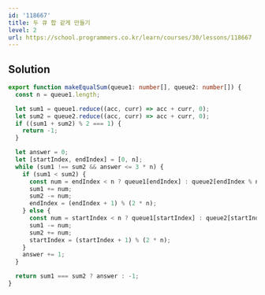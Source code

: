 ```yaml
---
id: '118667'
title: 두 큐 합 같게 만들기
level: 2
url: https://school.programmers.co.kr/learn/courses/30/lessons/118667
---
```


## Solution

```typescript showLineNumbers
export function makeEqualSum(queue1: number[], queue2: number[]) {
  const n = queue1.length;

  let sum1 = queue1.reduce((acc, curr) => acc + curr, 0);
  let sum2 = queue2.reduce((acc, curr) => acc + curr, 0);
  if ((sum1 + sum2) % 2 === 1) {
    return -1;
  }

  let answer = 0;
  let [startIndex, endIndex] = [0, n];
  while (sum1 !== sum2 && answer <= 3 * n) {
    if (sum1 < sum2) {
      const num = endIndex < n ? queue1[endIndex] : queue2[endIndex % n];
      sum1 += num;
      sum2 -= num;
      endIndex = (endIndex + 1) % (2 * n);
    } else {
      const num = startIndex < n ? queue1[startIndex] : queue2[startIndex % n];
      sum1 -= num;
      sum2 += num;
      startIndex = (startIndex + 1) % (2 * n);
    }
    answer += 1;
  }

  return sum1 === sum2 ? answer : -1;
}
```
